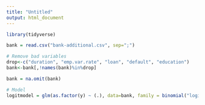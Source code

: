 ```yaml
---
title: "Untitled"
output: html_document
---
```


```r
library(tidyverse)
```

```r
bank = read.csv("bank-additional.csv", sep=";")
```

```r
# Remove bad variables
drop<-c("duration", "emp.var.rate", "loan", "default", "education")
bank<-bank[,!names(bank)%in%drop]
```

```r
bank = na.omit(bank)
```

```r
# Model
logitmodel = glm(as.factor(y) ~ (.), data=bank, family = binomial("logit"))
```
